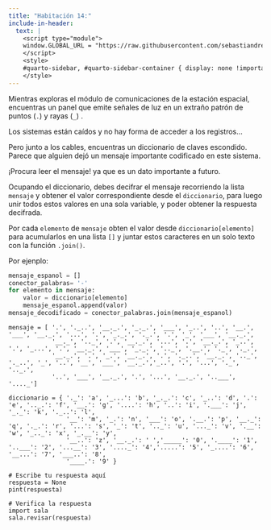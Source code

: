 ```yaml
---
title: "Habitación 14:"
include-in-header:
  text: |
    <script type="module">
    window.GLOBAL_URL = "https://raw.githubusercontent.com/sebastiandres/pyschool_2025/refs/heads/main/quarto/rooms/sala_14.py";
    </script>
    <style>
    #quarto-sidebar, #quarto-sidebar-container { display: none !important; }
    </style>
---
```


Mientras exploras el módulo de comunicaciones de la estación espacial, encuentras un panel que emite señales de luz en un extraño patrón de puntos (` . `) y rayas (` _ `) .

Los sistemas están caídos y no hay forma de acceder a los registros...

Pero junto a los cables, encuentras un diccionario de claves escondido. Parece que alguien dejó un mensaje importante codificado en este sistema.

¡Procura leer el mensaje! ya que es un dato importante a futuro.


<div class="alert alert-info">
Ocupando el diccionario, debes decifrar el mensaje recorriendo la lista `mensaje`
y obtener el valor correspondiente desde el `diccionario`, para luego unir todos estos valores en una sola variable, y poder obtener la respuesta decifrada.
</div>

::: {.callout-tip title="Pista" collapse="true"}
Por cada `elemento` de `mensaje` obten el valor desde `diccionario[elemento]` para acumularlos en una lista `[]` y juntar estos caracteres en un solo texto
con la función `.join()`.

Por ejenplo:
```python
mensaje_espanol = []
conector_palabras= '-'
for elemento in mensaje:
    valor = diccionario[elemento]
    mensaje_espanol.append(valor)
mensaje_decodificado = conector_palabras.join(mensaje_espanol)
```

:::

```pyodide-python
mensaje = [ '.', '._..', '__._.', '_._.', '___', '_..', '..', '__.', '___', '__._.', '...', '.', '_._.', '._.', '.', '_', '___', '__._.',
            '__._', '.._', '.', '__._.', '...', '.', '__._.', '_..', '.', '_...', '.', '__._.', '___', '_._.', '.._', '.__.', '._', '._.',
            '__._.', '.', '_.', '__._.', '.', '._..', '__._.', '.._', '._..', '_', '..', '__', '___', '__._.','_..', '.', '...', '._', '.._.',
            '..', '___', '__._.', '.', '...', '__._.', '..___', '...._']

diccionario = { '._': 'a', '_...': 'b', '_._.': 'c', '_..': 'd', '.': 'e', '.._.': 'f', '__.': 'g', '....': 'h', '..': 'i', '.___': 'j', '_._': 'k', '._..': 'l',
                '__': 'm', '_.': 'n', '___': 'o', '.__.': 'p', '__._': 'q', '._.': 'r', '...': 's', '_': 't', '.._': 'u', '..._': 'v', '.__': 'w', '_.._': 'x', '_.__': 'y',
                '__..': 'z', '__._.': ' ','_____': '0', '.____': '1', '..___': '2', '...__': '3', '...._': '4','.....': '5', '_....': '6', '__...': '7', '___..': '8',
                '____.': '9' }

# Escribe tu respuesta aquí
respuesta = None
pint(respuesta)

# Verifica la respuesta
import sala
sala.revisar(respuesta)
```